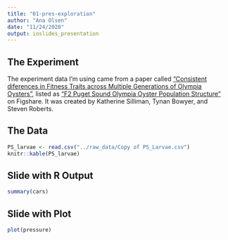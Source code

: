 ```yaml
---
title: "01-pres-exploration"
author: "Ana Olsen"
date: "11/24/2020"
output: ioslides_presentation
---
```


## The Experiment

The experiment data I'm using came from a paper called ["Consistent diferences in Fitness Traits across Multiple Generations of Olympia Oysters"](https://www.nature.com/articles/s41598-018-24455-3.pdf), listed as ["F2 Puget Sound Olympia Oyster Population Structure"](https://figshare.com/articles/dataset/F2_Puget_Sound_Olympia_Oyster_Population_Structure/5975452?file=10717249) on Figshare. It was created by Katherine Silliman, Tynan Bowyer, and Steven Roberts.

## The Data

```r
PS_larvae <- read.csv("../raw_data/Copy of PS_Larvae.csv") 
knitr::kable(PS_larvae)
```


## Slide with R Output

```r
summary(cars)
```

## Slide with Plot

```r
plot(pressure)
```

